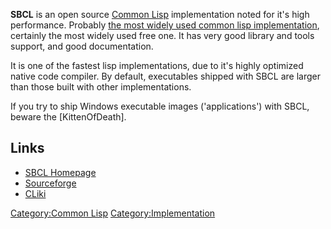 '''SBCL''' is an open source [[Common Lisp]] implementation noted for it's high performance. Probably [http://www.lispforum.com/viewtopic.php?f=2&t=140 the most widely used common lisp implementation], certainly the most widely used free one. It has very good library and tools support, and good documentation.

It is one of the fastest lisp implementations, due to it's highly optimized native code compiler. By default, executables shipped with SBCL are larger than those built with other implementations. 

If you try to ship Windows executable images ('applications') with SBCL, beware the [KittenOfDeath].

== Links ==

* [http://www.sbcl.org/ SBCL Homepage]
* [http://sourceforge.net/projects/sbcl/ Sourceforge]
* [http://www.cliki.net/SBCL CLiki]


[[Category:Common Lisp]]
[[Category:Implementation]]